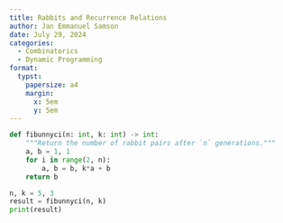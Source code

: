 ```yaml
---
title: Rabbits and Recurrence Relations
author: Jan Emmanuel Samson
date: July 29, 2024
categories:
  - Combinatorics
  - Dynamic Programming
format: 
  typst:
    papersize: a4
    margin: 
      x: 5em
      y: 5em
---
```


````{=typst}

#set par(justify: true)
#set list(indent: 1em)

= Problem

A *sequence* is an ordered collection of objects (usually numbers), which are allowed to repeat. Sequences can be finite or infinite. Two examples are the finite sequence ($pi,-sqrt(2), 0, pi$) and the infinite sequence of odd numbers (1,3,5,7,9,...). We use the notation $a_n$ to represent the $n$-th term of a sequence.

A *recurrence relation* is a way of defining the terms of a sequence with respect to the values of previous terms. In the case of Fibonacci's rabbits from the [introduction](https://rosalind.info/problems/fib/), any given month will contain the rabbits that were alive the previous month, plus any new offspring. A key observation is that the number of offspring in any month is equal to the number of rubbits that were live two months prior. As a result, if $F_n$ represents the number of rabbit pairs alive after the $n$-th month, then we obtain the Fibonacci sequence having terms $F_n$ that are defined by the recurrence relation $F_n = F_(n-1) + F_(n-2)$ (with $F_1 = F_2 = 1$ to initiate the sequence). Although the sequence bears Fibonacci's name, it was known to Indian mathematics over two millenia ago.

When finding the $n$-th term of a sequence defined by recurrence relation, we can simply use the recurrence relation to generate terms for progressively larger values of $n$. This problem introduces us to the computation technique of *dynamic programming*, which succesively bulds up solutions by using the answers to smaller cases.

- *Given*: Positive integers $n lt.eq 40$ and $k lt.eq 5$.

- *Return*: The total number of rabbit pairs that will be present after $n$ months, if we begin with 1 pair and in each generation, every pair of reproduction-age rabbits produces a litter of $k$ rabbit pairs (instead of only 1 pair).

== Sample Dataset

```typ
5 3
```

== Sample Output

```typ
19
```

= Intuition

Express the recurrence relationship using an algebraic equation. In this case, a rabbit pair at reproduction age produces _k_ pairs of offspring. The length of a generation is a single month. The offspring would need to mature an entire generation before producing its own progeny. We can illustrate how a rabbit population (starting with 1 pair) propagates after 5 generations:

````


```{=typst}
Each box represents a rabbit pair where blue corresponds to sexually-immature rabbit pairs and orange to sexually-mature rabbit pairs. Arrows connect parents to their offsprings.

The first two months will always have a single rabbit pair therefore we only update the values after two months. In the third, fourth, and fifth months, the total amount of rabbits can be computed as:

$ p_3 = p_1 + k * p_2 $

$ p_4 = p_2 + k * p_3 $

$ p_5 = p_3 + k * p_4 $

where $p_i$ is the total rabbit pairs in the $i^("th")$ generation. The formula can be generalized as:

$ p_n = p_(n-2) + k * p_(n-1) $

From the example input, we expect 19 rabbits after 5 months, assuming that each mature pair will produce 3 pairs of offspring per month.

= Solution
```

```python
def fibunnyci(n: int, k: int) -> int:
    """Return the number of rabbit pairs after `n` generations."""
    a, b = 1, 1
    for i in range(2, n):
        a, b = b, k*a + b
    return b
```

```python
n, k = 5, 3
result = fibunnyci(n, k)
print(result)
```
